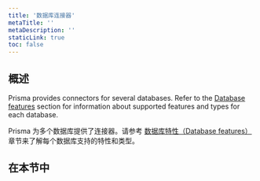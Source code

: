 ```yaml
---
title: '数据库连接器'
metaTitle: ''
metaDescription: ''
staticLink: true
toc: false
---
```


## 概述

Prisma provides connectors for several databases. Refer to the [Database features](../../reference/database-reference/database-features) section for information about supported features and types for each database.

Prisma 为多个数据库提供了连接器。请参考 [数据库特性（Database features）](../../reference/database-reference/database-features) 章节来了解每个数据库支持的特性和类型。

## 在本节中

<Subsections />
